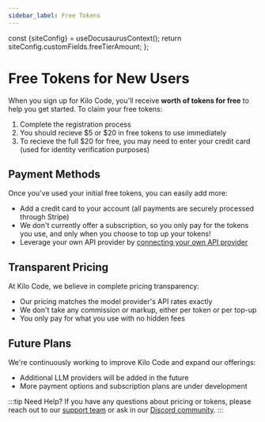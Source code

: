 ```yaml
---
sidebar_label: Free Tokens
---
```



  const {siteConfig} = useDocusaurusContext();
  return siteConfig.customFields.freeTierAmount;
};

# Free Tokens for New Users

When you sign up for Kilo Code, you'll receive **<FreeTierAmount /> worth of tokens for free** to help you get started. To claim your free tokens:

1. Complete the registration process
2. You should recieve $5 or $20 in free tokens to use immediately 
3. To recieve the full $20 for free, you may need to enter your credit card (used for identity verification purposes)

## Payment Methods

Once you've used your initial free tokens, you can easily add more:

- Add a credit card to your account (all payments are securely processed through Stripe)
- We don't currently offer a subscription, so you only pay for the tokens you use, and only when you choose to top up your tokens!
- Leverage your own API provider by [connecting your own API provider](/getting-started/connecting-api-provider.md)

## Transparent Pricing

At Kilo Code, we believe in complete pricing transparency:

- Our pricing matches the model provider's API rates exactly
- We don't take any commission or markup, either per token or per top-up
- You only pay for what you use with no hidden fees

## Future Plans

We're continuously working to improve Kilo Code and expand our offerings:

- Additional LLM providers will be added in the future
- More payment options and subscription plans are under development

:::tip Need Help?
If you have any questions about pricing or tokens, please reach out to our [support team](mailto:hi@kilocode.ai) or ask in our <a href={DISCORD_URL} target='_blank'>Discord community</a>.
:::